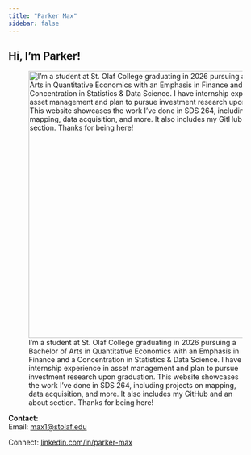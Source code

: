 ```yaml
---
title: "Parker Max"
sidebar: false
---
```


## Hi, I'm **Parker!**

![I'm a student at St. Olaf College graduating in 2026 pursuing a Bachelor of Arts in Quantitative Economics with an Emphasis in Finance and a Concentration in Statistics & Data Science. I have internship experience in asset management and plan to pursue investment research upon graduation. This website showcases the work I've done in SDS 264, including projects on mapping, data acquisition, and more. It also includes my GitHub and an about section. Thanks for being here!](images/1718241891236.jpeg){fig-align="left" width="530"}

**Contact:\
**Email: [max1\@stolaf.edu](max1@stolaf.edu)

Connect: [linkedin.com/in/parker-max](linkedin.com/in/parker-max)
